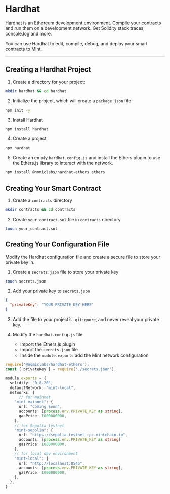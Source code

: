 # Hardhat

[Hardhat](https://hardhat.org/) is an Ethereum development environment. Compile your contracts and run them on a development network. Get Solidity stack traces, console.log and more.

You can use Hardhat to edit, compile, debug, and deploy your smart contracts to Mint.

---

## Creating a Hardhat Project

1. Create a directory for your project:

```bash
mkdir hardhat && cd hardhat
```

2. Initialize the project, which will create a `package.json` file

```bash
npm init -y
```

3. Install Hardhat

```bash
npm install hardhat
```

4. Create a project

```bash
npx hardhat
```

5. Create an empty `hardhat.config.js` and install the Ethers plugin to use the Ethers.js library to interact with the network.

```bash
npm install @nomiclabs/hardhat-ethers ethers
```

## Creating Your Smart Contract

1. Create a `contracts` directory

```bash
mkdir contracts && cd contracts
```

2. Create `your_contract.sol` file in `contracts` directory

```bash
touch your_contract.sol
```

## Creating Your Configuration File

Modify the Hardhat configuration file and create a secure file to store your private key in.

1. Create a `secrets.json` file to store your private key

```bash
touch secrets.json
```

2. Add your private key to `secrets.json`

```json
{
  "privateKey": "YOUR-PRIVATE-KEY-HERE"
}
```

3. Add the file to your project’s `.gitignore`, and never reveal your private key.

4. Modify the `hardhat.config.js` file
   - Import the Ethers.js plugin
   - Import the `secrets.json` file
   - Inside the `module.exports` add the Mint network configuration

```typescript
require('@nomiclabs/hardhat-ethers');
const { privateKey } = require('./secrets.json');

module.exports = {
  solidity: "0.8.20",
  defaultNetwork: "mint-local",
  networks: {
      // for mainnet
    "mint-mainnet": {
      url: "Coming Soon",
      accounts: [process.env.PRIVATE_KEY as string],
      gasPrice: 1000000000,
    },
    // for Sepolia testnet
    "mint-sepolia": {
      url: "https://sepolia-testnet-rpc.mintchain.io",
      accounts: [process.env.PRIVATE_KEY as string]
      gasPrice: 1000000000,
    },
    // for local dev environment
    "mint-local": {
      url: "http://localhost:8545",
      accounts: [process.env.PRIVATE_KEY as string],
      gasPrice: 1000000000,
    },
  },
}
```
